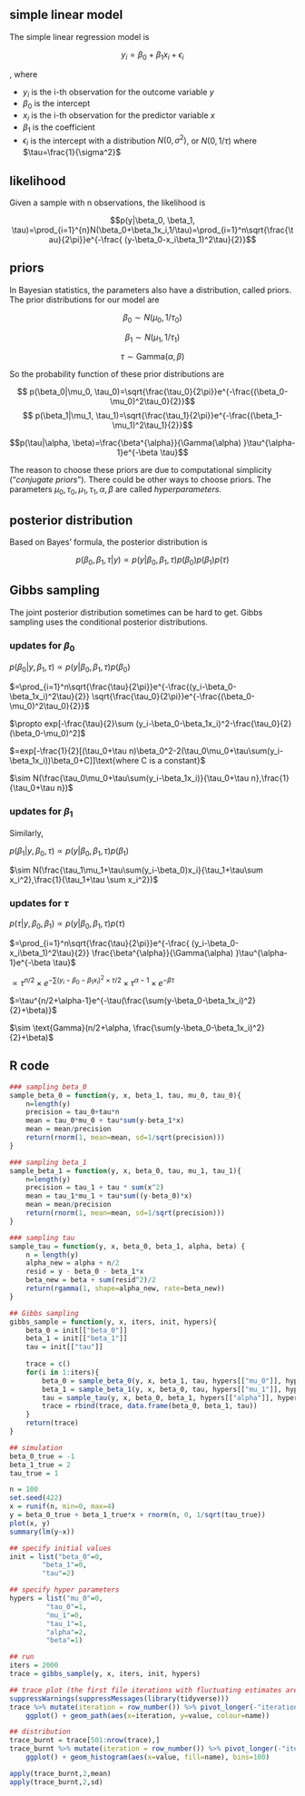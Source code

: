 ## simple linear model

The simple linear regression model is

$$y_i=\beta_0+\beta_1x_i+\epsilon_i$$

, where

- $y_i$ is the i-th observation for the outcome variable $y$
- $\beta_0$ is the intercept
- $x_i$ is the i-th observation for the predictor variable $x$
- $\beta_1$ is the coefficient
- $\epsilon_i$ is the intercept with a distribution $N(0,\sigma^2)$, or $N(0,1/\tau)$ where $\tau=\frac{1}{\sigma^2}$

## likelihood

Given a sample with n observations, the likelihood is

$$p(y|\beta_0, \beta_1, \tau)=\prod_{i=1}^{n}N(\beta_0+\beta_1x_i,1/\tau)=\prod_{i=1}^n\sqrt{\frac{\tau}{2\pi}}e^{-\frac{ (y-\beta_0-x_i\beta_1)^2\tau}{2}}$$

## priors

In Bayesian statistics, the parameters also have a distribution, called priors. The prior distributions for our model are

$$\beta_0 \sim N(\mu_0, 1/\tau_0)$$

$$\beta_1 \sim N(\mu_1, 1/\tau_1)$$

$$\tau \sim \text{Gamma}(\alpha, \beta)$$

So the probability function of these prior distributions are

$$ p(\beta_0|\mu_0, \tau_0)=\sqrt{\frac{\tau_0}{2\pi}}e^{-\frac{(\beta_0-\mu_0)^2\tau_0}{2}}$$
$$ p(\beta_1|\mu_1, \tau_1)=\sqrt{\frac{\tau_1}{2\pi}}e^{-\frac{(\beta_1-\mu_1)^2\tau_1}{2}}$$

$$p(\tau|\alpha, \beta)=\frac{\beta^{\alpha}}{\Gamma(\alpha) }\tau^{\alpha-1}e^{-\beta \tau}$$


The reason to choose these priors are due to computational simplicity ("*conjugate priors*"). There could be other ways to choose priors. The parameters $\mu_0, \tau_0, \mu_1, \tau_1, \alpha, \beta$ are called *hyperparameters*.

## posterior distribution

Based on Bayes' formula, the posterior distribution is

$$p(\beta_0, \beta_1, \tau|y) \propto p(y|\beta_0,\beta_1,\tau)p(\beta_0)p(\beta_1)p(\tau)$$

## Gibbs sampling

The joint posterior distribution sometimes can be hard to get. Gibbs sampling uses the conditional posterior distributions.

### updates for $\beta_0$

$p(\beta_0|y,\beta_1,\tau) \propto p(y|\beta_0,\beta_1,\tau)p(\beta_0)$

$=\prod_{i=1}^n\sqrt{\frac{\tau}{2\pi}}e^{-\frac{(y_i-\beta_0-\beta_1x_i)^2\tau}{2}} \sqrt{\frac{\tau_0}{2\pi}}e^{-\frac{(\beta_0-\mu_0)^2\tau_0}{2}}$

$\propto exp[-\frac{\tau}{2}\sum (y_i-\beta_0-\beta_1x_i)^2-\frac{\tau_0}{2}(\beta_0-\mu_0)^2]$

$=exp[-\frac{1}{2}[(\tau_0+\tau n)\beta_0^2-2(\tau_0\mu_0+\tau\sum(y_i-\beta_1x_i))\beta_0+C]]\text{where C is a constant}$

$\sim N(\frac{\tau_0\mu_0+\tau\sum(y_i-\beta_1x_i)}{\tau_0+\tau n},\frac{1}{\tau_0+\tau n})$

### updates for $\beta_1$

Similarly,

$p(\beta_1|y,\beta_0,\tau) \propto p(y|\beta_0,\beta_1,\tau)p(\beta_1)$

$\sim N(\frac{\tau_1\mu_1+\tau\sum(y_i-\beta_0)x_i}{\tau_1+\tau\sum x_i^2},\frac{1}{\tau_1+\tau \sum x_i^2})$

### updates for $\tau$

$p(\tau|y,\beta_0,\beta_1) \propto p(y|\beta_0,\beta_1,\tau)p(\tau)$

$=\prod_{i=1}^n\sqrt{\frac{\tau}{2\pi}}e^{-\frac{ (y_i-\beta_0-x_i\beta_1)^2\tau}{2}} \frac{\beta^{\alpha}}{\Gamma(\alpha) }\tau^{\alpha-1}e^{-\beta \tau}$

$\propto \tau^{n/2}\times e^{-\sum(y_i-\beta_0-\beta_1x_i)^2 \times \tau/2}\times \tau^{\alpha-1} \times e^{-\beta\tau}$

$=\tau^{n/2+\alpha-1}e^{-\tau(\frac{\sum(y-\beta_0-\beta_1x_i)^2}{2}+\beta)}$

$\sim \text{Gamma}(n/2+\alpha, \frac{\sum(y-\beta_0-\beta_1x_i)^2}{2}+\beta)$

## R code

```r
### sampling beta_0
sample_beta_0 = function(y, x, beta_1, tau, mu_0, tau_0){
    n=length(y)
    precision = tau_0+tau*n
    mean = tau_0*mu_0 + tau*sum(y-beta_1*x)
    mean = mean/precision
    return(rnorm(1, mean=mean, sd=1/sqrt(precision)))
}

### sampling beta_1
sample_beta_1 = function(y, x, beta_0, tau, mu_1, tau_1){
    n=length(y)
    precision = tau_1 + tau * sum(x^2)
    mean = tau_1*mu_1 + tau*sum((y-beta_0)*x)
    mean = mean/precision
    return(rnorm(1, mean=mean, sd=1/sqrt(precision)))
}

### sampling tau
sample_tau = function(y, x, beta_0, beta_1, alpha, beta) {
    n = length(y)
    alpha_new = alpha + n/2
    resid = y - beta_0 - beta_1*x
    beta_new = beta + sum(resid^2)/2
    return(rgamma(1, shape=alpha_new, rate=beta_new))
}

## Gibbs sampling
gibbs_sample = function(y, x, iters, init, hypers){
    beta_0 = init[["beta_0"]]
    beta_1 = init[["beta_1"]]
    tau = init[["tau"]]
    
    trace = c()
    for(i in 1:iters){
        beta_0 = sample_beta_0(y, x, beta_1, tau, hypers[["mu_0"]], hypers[["tau_0"]])
        beta_1 = sample_beta_1(y, x, beta_0, tau, hypers[["mu_1"]], hypers[["tau_1"]])
        tau = sample_tau(y, x, beta_0, beta_1, hypers[["alpha"]], hypers[["beta"]])
        trace = rbind(trace, data.frame(beta_0, beta_1, tau))
    }
    return(trace)
}

## simulation
beta_0_true = -1
beta_1_true = 2
tau_true = 1

n = 100
set.seed(422)
x = runif(n, min=0, max=4)
y = beta_0_true + beta_1_true*x + rnorm(n, 0, 1/sqrt(tau_true))
plot(x, y)
summary(lm(y~x))

## specify initial values
init = list("beta_0"=0,
        "beta_1"=0,
        "tau"=2)

## specify hyper parameters
hypers = list("mu_0"=0,
         "tau_0"=1,
         "mu_1"=0,
         "tau_1"=1,
         "alpha"=2,
         "beta"=1)

## run
iters = 2000
trace = gibbs_sample(y, x, iters, init, hypers)

## trace plot (the first file iterations with fluctuating estimates are called "burn-in" period)
suppressWarnings(suppressMessages(library(tidyverse)))
trace %>% mutate(iteration = row_number()) %>% pivot_longer(-"iteration") %>%
    ggplot() + geom_path(aes(x=iteration, y=value, colour=name))

## distribution
trace_burnt = trace[501:nrow(trace),] 
trace_burnt %>% mutate(iteration = row_number()) %>% pivot_longer(-"iteration") %>%
    ggplot() + geom_histogram(aes(x=value, fill=name), bins=100)

apply(trace_burnt,2,mean)
apply(trace_burnt,2,sd)
```
